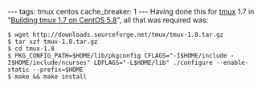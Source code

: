 ---
tags: tmux centos
cache_breaker: 1
---
Having done this for [[tmux]] 1.7 in "[[Building tmux 1.7 on CentOS 5.8]]", all that was required was:

<pre lang="shell">$ wget http://downloads.sourceforge.net/tmux/tmux-1.8.tar.gz
$ tar xzf tmux-1.8.tar.gz
$ cd tmux-1.8
$ PKG_CONFIG_PATH=$HOME/lib/pkgconfig CFLAGS="-I$HOME/include -I$HOME/include/ncurses" LDFLAGS="-L$HOME/lib" ./configure --enable-static --prefix=$HOME
$ make && make install</pre>
